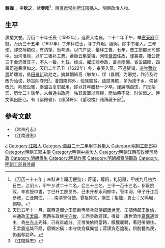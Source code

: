 {{明清人物信息框
| 姓名 = 蔣謹
| 原名 =
| 圖片名稱 = 
| 圖片大小 = 
| 圖片說明 = 
| 最高職務 = 江西布政使司參政
| 國家 = 大明
| 爵位 =
| 籍貫 = [[常州府|常州府]][[江陰縣|江陰縣]]
| 族裔 = 漢族
| 旗籍 = 
| 字號 = 字钦之，號尊阳
| 室名 = 
| 諡號 = 
| 出生日期 = 生年不详
| 出生地點 = 
| 逝世日期 = 崇禎元年（1628年）腊月
| 逝世地點 = 
| 墓葬 =
| 配偶 =
| 親屬 = 
| 出身 = 
*萬曆三十五年丁未科同進士出身
| 經歷 
| 著作 =
}}
'''蔣謹''' ，字'''钦之'''，號'''尊阳'''<ref>《万历三十五年丁未科进士履历便览》：蒋谨，尊阳，礼记房，甲戌九月初六日生，江阴人，甲午乡试二十二名，会三十三名，三甲一百十三名，都察院政，辛亥授中書，丁巳升工部员外，己未升都水司郎中，管中河，甲子升江西参政，乙丑閑住。……南清軍付使。曾祖舜文，廪生；祖龍，貢士；父鸣琚，训导。</ref>，[[南直隶|南直隶]][[常州府|常州府]][[江陰縣|江陰縣]]人。明朝政治人物。

==生平==
夙擅文誉。万历二十年壬辰（1592年），选贡入南雍。二十二年甲午，举[[應天府|應天府]]亚魁。万历三十五年（1607年）丁未科进士，寻丁外艰。服阕，除中书舍人。三奉使，却交际饋仪，有清望。当考选，以门户故，量移工曹。七年，晋工部都水司郎中。治河淮徐，以旷工银补工费，畚鍤云集夏镇。河使[[章谟|章谟]]任故，谨兼摄，籍公费三千金遗赠其子，不入一锾。九载，绩成，擢江西参政，备兵南瑞。省讼蠲赎，四署司道篆俱如之。天启二年乙丑（1622年）冬，奉表入贺，不通贽谒，逆党[[曹钦程|曹钦程]]希璫旨，嗾[[田景新|田景新]]疏劾之，摘其姻知高（攀龙）、缪（昌期）为邪党，作诗及时政为讪谤，矫旨削夺归<ref>天启五年十一月，廣西道御史田景新再參兵部侍郎[[唐世濟|唐世濟]]、工部侍郎[[王惟儉|王惟儉]]、左通政[[王孟震|王孟震]]、廣西布政使[[李守俊|李守俊]]、江西參政蔣謹。得旨：唐世濟作[[夏嘉遇|夏嘉遇]]盟主，為[[左光斗|左光斗]]先鋒，已有旨處分。王惟儉依附當路，朦朧屢轉，著冠帶閑住。王孟震巡城不簡，居鄉凶橫；李守俊貪橫異嘗；蔣謹貪忍詭秘，俱削籍為民，仍追奪誥命。</ref>。灌园南郭外，恤族赈贫，施糜掩骸，多为德于乡。崇祯改元，拜疏讼冤，奉温旨复职起用，即以其年腊杪一夕卒。谨廉隅自饬，门无杂宾，历仕二十馀年，未尝通书政府。独其废置以高缪，而恤典不及，时论惜之。诗文俱出匠心，有《紫微省》、《缘漪軒》、《望晓楼》诸稿藏于家<ref>《江陰縣志》</ref>。

==參考文獻==
{{reflist}}
*《常州府志》
*《江南通志》

{{萬曆三十五年丁未科殿試金榜}}

{{Authority control}}

{{DEFAULTSORT:}}
[[Category:蔣姓|J]]
[[Category:江陰人|Category:江陰人]]
[[Category:萬曆二十二年甲午科舉人|Category:萬曆二十二年甲午科舉人]]
[[Category:明朝工部郎中|Category:明朝工部郎中]]
[[Category:明朝工部主事|Category:明朝工部主事]]
[[Category:明朝中書舍人|Category:明朝中書舍人]]
[[Category:明朝江西布政使司參政|Category:明朝江西布政使司參政]]
[[Category:明朝贡生|Category:明朝贡生]]
[[Category:明朝作家|Category:明朝作家]]
[[Category:明朝都察院觀政|Category:明朝都察院觀政]]
[[Category:明朝工部員外郎|Category:明朝工部員外郎]]